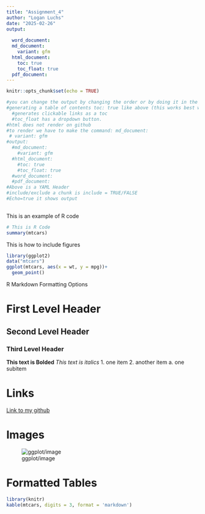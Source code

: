 ```yaml
---
title: "Assignment_4"
author: "Logan Luchs"
date: "2025-02-26"
output: 
  
  word_document:
  md_document:
    variant: gfm
  html_document:
    toc: true
    toc_float: true
  pdf_document:
---
```


```r
knitr::opts_chunk$set(echo = TRUE)
```


```r
#you can change the output by changing the order or by doing it in the knit tab
#generating a table of contents toc: true like above (this works best with html format, but works for both)
  #generates clickable links as a toc
  #toc_float has a dropdown button.
#html does not render on github
#to render we have to make the command: md_document:
 # variant: gfm
#output: 
  #md_document:
    #variant: gfm
  #html_document:
    #toc: true
    #toc_float: true
  #word_document:
  #pdf_document:
#Above is a YAML Header
#include/exclude a chunk is include = TRUE/FALSE
#Echo=true it shows output
    
```


This is an example of R code
```r
# This is R Code
summary(mtcars)
```

This is how to include figures
```r
library(ggplot2)
data("mtcars")
ggplot(mtcars, aes(x = wt, y = mpg))+
  geom_point()
```

R Markdown Formatting Options

# First Level Header
## Second Level Header
### Third Level Header
**This text is Bolded**
*This text is italics*
1. one item
2. another item
  a. one subitem

# Links

[Link to my github](https://github.com/Logz1n/Reproducibility_Class)

# Images

![ggplot/image](relative file path)

# Formatted Tables
 
```r

library(knitr)
kable(mtcars, digits = 3, format = 'markdown')

```





